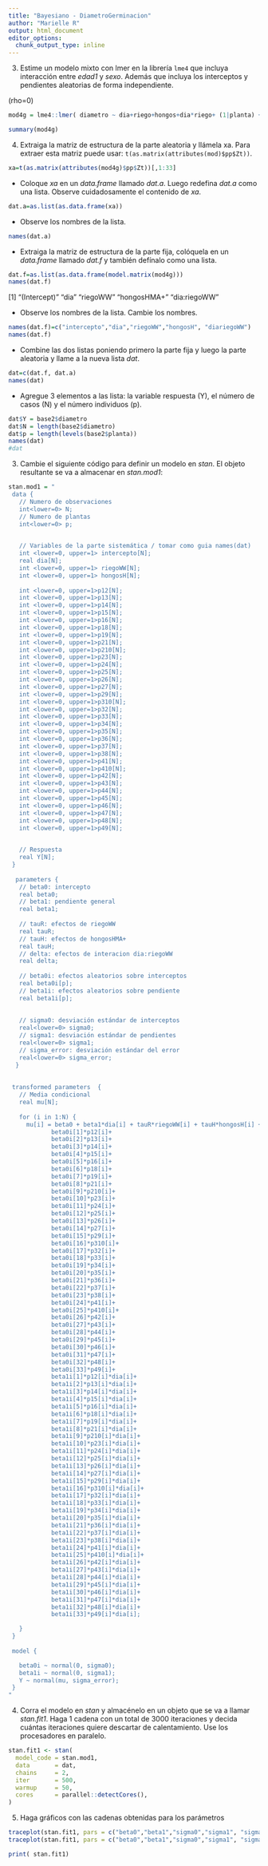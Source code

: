 ```yaml
---
title: "Bayesiano - DiametroGerminacion"
author: "Marielle R"
output: html_document
editor_options: 
  chunk_output_type: inline
---
```



3. Estime un modelo mixto con lmer en la librería `lme4` que incluya interacción entre *edad1* y *sexo*. Además que incluya los interceptos y pendientes aleatorias de forma independiente.

(rho=0)
```r
mod4g = lme4::lmer( diametro ~ dia+riego+hongos+dia*riego+ (1|planta) + (0+dia|planta) , REML = F, data = base2)

summary(mod4g)

```

4. Extraiga la matriz de estructura de la parte aleatoria y llámela xa.  Para extraer esta matriz puede usar: `t(as.matrix(attributes(mod)$pp$Zt))`. 
```r
xa=t(as.matrix(attributes(mod4g)$pp$Zt))[,1:33]
```

+ Coloque *xa* en un *data.frame* llamado *dat.a*. Luego redefina *dat.a* como una lista.  Observe cuidadosamente el contenido de *xa*.  
```r
dat.a=as.list(as.data.frame(xa))
```

+ Observe los nombres de la lista.
```r
names(dat.a)
```

+ Extraiga la matriz de estructura de la parte fija, colóquela en un *data.frame* llamado *dat.f* y también defínalo como una lista.
```r
dat.f=as.list(as.data.frame(model.matrix(mod4g)))
names(dat.f)
```
[1] "(Intercept)" "dia"         "riegoWW"     "hongosHMA+"  "dia:riegoWW"

+ Observe los nombres de la lista. Cambie los nombres.
```r
names(dat.f)=c("intercepto","dia","riegoWW","hongosH", "diariegoWW")
names(dat.f)
```

+ Combine las dos listas poniendo primero la parte fija y luego la parte aleatoria y llame a la nueva lista *dat*.
```r
dat=c(dat.f, dat.a)
names(dat)
```

+ Agregue 3 elementos a las lista: la variable respuesta (Y), el número de casos (N) y el número individuos (p).
```r
dat$Y = base2$diametro
dat$N = length(base2$diametro)
dat$p = length(levels(base2$planta))
names(dat)
#dat
```


3. Cambie el siguiente código para definir un modelo en *stan*. El objeto resultante se va a almacenar en *stan.mod1*:

```r
stan.mod1 = "
 data {
   // Numero de observaciones
   int<lower=0> N;
   // Numero de plantas
   int<lower=0> p;

 
   // Variables de la parte sistemática / tomar como guia names(dat)
   int <lower=0, upper=1> intercepto[N];
   real dia[N];
   int <lower=0, upper=1> riegoWW[N];
   int <lower=0, upper=1> hongosH[N];
   
   int <lower=0, upper=1>p12[N];
   int <lower=0, upper=1>p13[N];
   int <lower=0, upper=1>p14[N];
   int <lower=0, upper=1>p15[N];
   int <lower=0, upper=1>p16[N];
   int <lower=0, upper=1>p18[N];
   int <lower=0, upper=1>p19[N];
   int <lower=0, upper=1>p21[N];
   int <lower=0, upper=1>p210[N];
   int <lower=0, upper=1>p23[N];
   int <lower=0, upper=1>p24[N];
   int <lower=0, upper=1>p25[N];
   int <lower=0, upper=1>p26[N];
   int <lower=0, upper=1>p27[N];
   int <lower=0, upper=1>p29[N];
   int <lower=0, upper=1>p310[N];
   int <lower=0, upper=1>p32[N];
   int <lower=0, upper=1>p33[N];
   int <lower=0, upper=1>p34[N];
   int <lower=0, upper=1>p35[N];
   int <lower=0, upper=1>p36[N];
   int <lower=0, upper=1>p37[N];
   int <lower=0, upper=1>p38[N];
   int <lower=0, upper=1>p41[N];
   int <lower=0, upper=1>p410[N];
   int <lower=0, upper=1>p42[N];
   int <lower=0, upper=1>p43[N];
   int <lower=0, upper=1>p44[N];
   int <lower=0, upper=1>p45[N];
   int <lower=0, upper=1>p46[N];
   int <lower=0, upper=1>p47[N];
   int <lower=0, upper=1>p48[N];
   int <lower=0, upper=1>p49[N];

   
   // Respuesta
   real Y[N];
 }
 
  parameters {
   // beta0: intercepto
   real beta0;
   // beta1: pendiente general
   real beta1;
   
   // tauR: efectos de riegoWW
   real tauR;
   // tauH: efectos de hongosHMA+
   real tauH;
   // delta: efectos de interacion dia:riegoWW
   real delta;
   
   // beta0i: efectos aleatorios sobre interceptos
   real beta0i[p];
   // beta1i: efectos aleatorios sobre pendiente
   real beta1i[p];
   
   
   // sigma0: desviación estándar de interceptos
   real<lower=0> sigma0;         
   // sigma1: desviación estándar de pendientes
   real<lower=0> sigma1;      
   // sigma_error: desviación estándar del error
   real<lower=0> sigma_error;       
  }
 
 
 transformed parameters  {
   // Media condicional
   real mu[N];
 
   for (i in 1:N) {
     mu[i] = beta0 + beta1*dia[i] + tauR*riegoWW[i] + tauH*hongosH[i] + delta*dia[i]*riegoWW[i] +
            beta0i[1]*p12[i]+
            beta0i[2]*p13[i]+
            beta0i[3]*p14[i]+
            beta0i[4]*p15[i]+
            beta0i[5]*p16[i]+
            beta0i[6]*p18[i]+
            beta0i[7]*p19[i]+
            beta0i[8]*p21[i]+
            beta0i[9]*p210[i]+
            beta0i[10]*p23[i]+
            beta0i[11]*p24[i]+
            beta0i[12]*p25[i]+
            beta0i[13]*p26[i]+
            beta0i[14]*p27[i]+
            beta0i[15]*p29[i]+
            beta0i[16]*p310[i]+
            beta0i[17]*p32[i]+
            beta0i[18]*p33[i]+
            beta0i[19]*p34[i]+
            beta0i[20]*p35[i]+
            beta0i[21]*p36[i]+
            beta0i[22]*p37[i]+
            beta0i[23]*p38[i]+
            beta0i[24]*p41[i]+
            beta0i[25]*p410[i]+
            beta0i[26]*p42[i]+
            beta0i[27]*p43[i]+
            beta0i[28]*p44[i]+
            beta0i[29]*p45[i]+
            beta0i[30]*p46[i]+
            beta0i[31]*p47[i]+
            beta0i[32]*p48[i]+
            beta0i[33]*p49[i]+
            beta1i[1]*p12[i]*dia[i]+
            beta1i[2]*p13[i]*dia[i]+
            beta1i[3]*p14[i]*dia[i]+
            beta1i[4]*p15[i]*dia[i]+
            beta1i[5]*p16[i]*dia[i]+
            beta1i[6]*p18[i]*dia[i]+
            beta1i[7]*p19[i]*dia[i]+
            beta1i[8]*p21[i]*dia[i]+
            beta1i[9]*p210[i]*dia[i]+
            beta1i[10]*p23[i]*dia[i]+
            beta1i[11]*p24[i]*dia[i]+
            beta1i[12]*p25[i]*dia[i]+
            beta1i[13]*p26[i]*dia[i]+
            beta1i[14]*p27[i]*dia[i]+
            beta1i[15]*p29[i]*dia[i]+
            beta1i[16]*p310[i]*dia[i]+
            beta1i[17]*p32[i]*dia[i]+
            beta1i[18]*p33[i]*dia[i]+
            beta1i[19]*p34[i]*dia[i]+
            beta1i[20]*p35[i]*dia[i]+
            beta1i[21]*p36[i]*dia[i]+
            beta1i[22]*p37[i]*dia[i]+
            beta1i[23]*p38[i]*dia[i]+
            beta1i[24]*p41[i]*dia[i]+
            beta1i[25]*p410[i]*dia[i]+
            beta1i[26]*p42[i]*dia[i]+
            beta1i[27]*p43[i]*dia[i]+
            beta1i[28]*p44[i]*dia[i]+
            beta1i[29]*p45[i]*dia[i]+
            beta1i[30]*p46[i]*dia[i]+
            beta1i[31]*p47[i]*dia[i]+
            beta1i[32]*p48[i]*dia[i]+
            beta1i[33]*p49[i]*dia[i];

   }
 }
 
 model {

   beta0i ~ normal(0, sigma0);  
   beta1i ~ normal(0, sigma1);  
   Y ~ normal(mu, sigma_error);   
 }
"
```

4. Corra el modelo en *stan* y almacénelo en un objeto que se va a llamar *stan.fit1*. Haga 1 cadena con un total de 3000 iteraciones y decida cuántas iteraciones quiere descartar de calentamiento. Use los procesadores en paralelo.
```r
stan.fit1 <- stan(
  model_code = stan.mod1,
  data       = dat,
  chains     = 2,
  iter       = 500,
  warmup     = 50,
  cores      = parallel::detectCores(),     
)
```

5. Haga gráficos con las cadenas obtenidas para los parámetros
```r
traceplot(stan.fit1, pars = c("beta0","beta1","sigma0","sigma1", "sigma_error"), inc_warmup = TRUE)
traceplot(stan.fit1, pars = c("beta0","beta1","sigma0","sigma1", "sigma_error"), inc_warmup = FALSE)
```

```r
print( stan.fit1)
```

